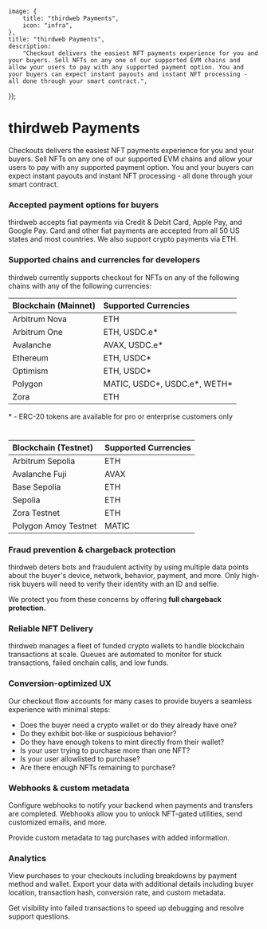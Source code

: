
	image: {
		title: "thirdweb Payments",
		icon: "infra",
	},
	title: "thirdweb Payments",
	description:
		"Checkout delivers the easiest NFT payments experience for you and your buyers. Sell NFTs on any one of our supported EVM chains and allow your users to pay with any supported payment option. You and your buyers can expect instant payouts and instant NFT processing - all done through your smart contract.",
});

# thirdweb Payments

Checkouts delivers the easiest NFT payments experience for you and your buyers. Sell NFTs on any one of our supported EVM chains and allow your users to pay with
any supported payment option. You and your buyers can expect instant payouts and instant NFT processing - all done through your smart contract.

<DocImage src={checkoutsOverviewImage} alt="Checkouts Process Diagram" />

### Accepted payment options for buyers

thirdweb accepts fiat payments via Credit & Debit Card, Apple Pay, and Google Pay. Card and other fiat payments are accepted from all 50 US states and most countries. We also support crypto payments via ETH.

### Supported chains and currencies for developers

thirdweb currently supports checkout for NFTs on any of the following chains with any of the following currencies:

| Blockchain (Mainnet) | Supported Currencies            |
| :------------------- | :------------------------------ |
| Arbitrum Nova        | ETH                             |
| Arbitrum One         | ETH, USDC.e\*                   |
| Avalanche            | AVAX, USDC.e\*                  |
| Ethereum             | ETH, USDC\*                     |
| Optimism             | ETH, USDC\*                     |
| Polygon              | MATIC, USDC\*, USDC.e\*, WETH\* |
| Zora                 | ETH                             |

\* - ERC-20 tokens are available for pro or enterprise customers only

#

| Blockchain (Testnet) | Supported Currencies |
| :------------------- | :------------------- |
| Arbitrum Sepolia     | ETH                  |
| Avalanche Fuji       | AVAX                 |
| Base Sepolia	       | ETH                  |
| Sepolia              | ETH                  |
| Zora Testnet         | ETH                  |
| Polygon Amoy Testnet | MATIC                |

### Fraud prevention & chargeback protection

thirdweb deters bots and fraudulent activity by using multiple data points about the buyer's device, network, behavior, payment, and more. Only high-risk buyers will need to verify their identity with an ID and selfie.

We protect you from these concerns by offering **full chargeback protection.**

### Reliable NFT Delivery

thirdweb manages a fleet of funded crypto wallets to handle blockchain transactions at scale. Queues are automated to monitor for stuck transactions, failed onchain calls, and low funds.

### Conversion-optimized UX

Our checkout flow accounts for many cases to provide buyers a seamless experience with minimal steps:

- Does the buyer need a crypto wallet or do they already have one?
- Do they exhibit bot-like or suspicious behavior?
- Do they have enough tokens to mint directly from their wallet?
- Is your user trying to purchase more than one NFT?
- Is your user allowlisted to purchase?
- Are there enough NFTs remaining to purchase?

### Webhooks & custom metadata

Configure webhooks to notify your backend when payments and transfers are completed. Webhooks allow you to unlock NFT-gated utilities, send customized emails, and more.

Provide custom metadata to tag purchases with added information.

### Analytics

View purchases to your checkouts including breakdowns by payment method and wallet. Export your data with additional details including buyer location, transaction hash, conversion rate, and custom metadata.

Get visibility into failed transactions to speed up debugging and resolve support questions.
